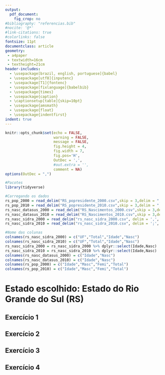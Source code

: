 ```yaml
---
output: 
  pdf_document:
    fig_crop: no
#bibliography: "referencias.bib"
#nocite: '@*'
#link-citations: true
#colorlinks: false
fontsize: 11pt
documentclass: article
geometry: 
 - a4paper
 - textwidth=16cm
 - textheight=21cm
header-includes:
  - \usepackage[brazil, english, portuguese]{babel}
  - \usepackage[utf8]{inputenc}
  - \usepackage[T1]{fontenc}
  - \usepackage[fixlanguage]{babelbib}
  - \usepackage{times}
  - \usepackage{caption} 
  - \captionsetup[table]{skip=10pt}
  - \usepackage{amsmath}
  - \usepackage{float}
  - \usepackage{indentfirst}
indent: true
---
```


```{=tex}
\begin{titlepage} 
\begin{center} 
{\large Universidade Estadual de Campinas}\\[0.2cm] 
{\large Instituto de Matemática, Estatística e Computação Científica}\\[0.2cm] 
{\large Departamento de Estatística}\\[4cm]
{\bf \huge  Atividade 2 - ME721}\\[0.9cm]
{\large Integrantes:}\\[0.2cm]
{\large Rodrigo Forti - 224191}\\[0.2cm]
{\large João Pedro Shimizu Rodrigues - 218793}\\[0.2cm]
{\large Guilherme Martins de Castro Gurgel - 217249}\\[10cm]
{\large Campinas}\\[0.2cm]
{\large 2021}
\end{center}
\end{titlepage}
```

```r
knitr::opts_chunk$set(echo = FALSE, 
                      warning = FALSE,
                      message = FALSE,
                      fig.height = 4, 
                      fig.width = 7, 
                      fig.pos='H',
                      OutDec = ',',
                      #out.extra = '',
                      comment = NA)
options(OutDec = ",")
```

```r
#Pacotes
library(tidyverse)
```

```r
#Carregando os dados
rs_pop_2000 = read_delim("RS_popresidente_2000.csv",skip = 3,delim = ";",n_max = 33)
rs_pop_2010 = read_delim("RS_popresidente_2010.csv",skip = 3,delim = ";",n_max = 33)
rs_nasc_datasus_2000 = read_delim("RS_Nascimentos_2000.csv",skip = 3,delim = ";",n_max = 10)
rs_nasc_datasus_2010 = read_delim("RS_Nascimentos_2010.csv",skip = 3,delim = ";",n_max = 10)
rs_nasc_sidra_2000 = read_delim("rs_nasc_sidra_2000.csv", delim = ',', col_names = FALSE, na = '-')
rs_nasc_sidra_2010 = read_delim("rs_nasc_sidra_2010.csv", delim = ';', col_names = FALSE, na = '-')

#Nome das colunas
colnames(rs_nasc_sidra_2000) = c("UF","Total","Idade","Nasc")
colnames(rs_nasc_sidra_2010) = c("UF","Total","Idade","Nasc")
rs_nasc_sidra_2000 = rs_nasc_sidra_2000 %>% dplyr::select(Idade,Nasc)
rs_nasc_sidra_2010 = rs_nasc_sidra_2010 %>% dplyr::select(Idade,Nasc)
colnames(rs_nasc_datasus_2000) = c("Idade","Nasc")
colnames(rs_nasc_datasus_2010) = c("Idade","Nasc")
colnames(rs_pop_2000) = c("Idade","Masc","Femi","Total")
colnames(rs_pop_2010) = c("Idade","Masc","Femi","Total")
```

# Estado escolhido: Estado do Rio Grande do Sul (RS)

## Exercício 1

## Exercício 2

## Exercício 3

## Exercício 4